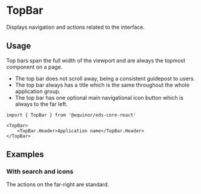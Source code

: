 
# TopBar

Displays navigation and actions related to the interface.

<Links 
    ariaUrl="https://www.w3.org/WAI/ARIA/apg/patterns/toolbar/"
    figmaUrl="https://www.figma.com/file/0bGXR2sCwMVSDNyyzu5BXrO5/UI%E2%80%94User-Interface?node-id=17620%3A0"
    documentationUrl="https://eds.equinor.com/0b0c666ab/p/90b824-top-bar/b/0338b2"
    sourceUrl="https://github.com/equinor/design-system/blob/develop/packages/eds-core-react/src/components/TopBar/TopBar.tsx"
    npmUrl="https://www.npmjs.com/package/@equinor/eds-core-react"
/>

<Story id="navigation-topbar--introduction" />
<PropsTable />

## Usage

Top bars span the full width of the viewport and are always the topmost component on a page.

<ul>
    <li>The top bar does not scroll away, being a consistent guidepost to users.</li>
    <li>The top bar always has a title which is the same throughout the whole application group.</li>
    <li>The top bar has one optional main navigational icon button which is always to the far left.</li>
</ul>

```tsx
import { TopBar } from '@equinor/eds-core-react'

<TopBar>
    <TopBar.Header>Application name</TopBar.Header>
</TopBar>
```

## Examples

### With search and icons

The actions on the far-right are standard.

<Story id="navigation-topbar--with-search-and-icons" />

<!--Re-enable when compact is implemented for TopBar-->
<!--### Compact

Compact `TopBar` using `EdsProvider`.

<Story id="navigation-topbar--compact" />-->
